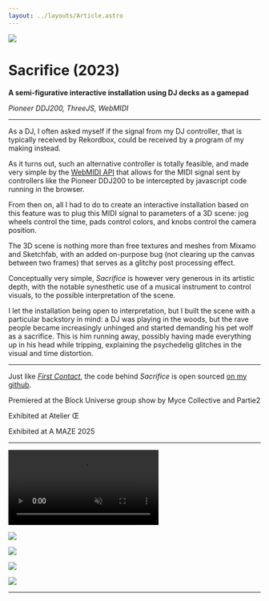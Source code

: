 ```yaml
---
layout: ../layouts/Article.astro
---
```



![](../media/sacrifice/cover.png)

# Sacrifice (2023)

**A semi-figurative interactive installation using DJ decks as a gamepad**

_Pioneer DDJ200, ThreeJS, WebMIDI_

---

As a DJ, I often asked myself if the signal from my DJ controller, that is typically received by Rekordbox, could be received by a program of my making instead.

As it turns out, such an alternative controller is totally feasible, and made very simple by the [WebMIDI API](https://developer.mozilla.org/en-US/docs/Web/API/Web_MIDI_API) that allows for the MIDI signal sent by controllers like the Pioneer DDJ200 to be intercepted by javascript code running in the browser.

From then on, all I had to do to create an interactive installation based on this feature was to plug this MIDI signal to parameters of a 3D scene: jog wheels control the time, pads control colors, and knobs control the camera position.

The 3D scene is nothing more than free textures and meshes from Mixamo and Sketchfab, with an added on-purpose bug (not clearing up the canvas between two frames) that serves as a glitchy post processing effect.

Conceptually very simple, _Sacrifice_ is however very generous in its artistic depth, with the notable synesthetic use of a musical instrument to control visuals, to the possible interpretation of the scene.

I let the installation being open to interpretation, but I built the scene with a particular backstory in mind: a DJ was playing in the woods, but the rave people became increasingly unhinged and started demanding his pet wolf as a sacrifice. This is him running away, possibly having made everything up in his head while tripping, explaining the psychedelig glitches in the visual and time distortion.

---

Just like [_First Contact_](/first-contact), the code behind _Sacrifice_ is open sourced [on my github](https://github.com/ninofiliu/sacrifice).

Premiered at the Block Universe group show by Myce Collective and Partie2

Exhibited at Atelier Œ

Exhibited at A MAZE 2025

---

<p>
  <video src={vidSrc} autoplay muted loop playsinline controls />
</p>

<SacrificeIgPost />

![](../media/sacrifice/IMG_9070.png)

![](../media/sacrifice/IMG_9068.png)

![](../media/sacrifice/IMG_9067.png)

![](../media/sacrifice/IMG_9069.png)

---
